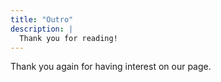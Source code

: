 ```yaml
---
title: "Outro"
description: |
  Thank you for reading!
---
```


Thank you again for having interest on our page. 